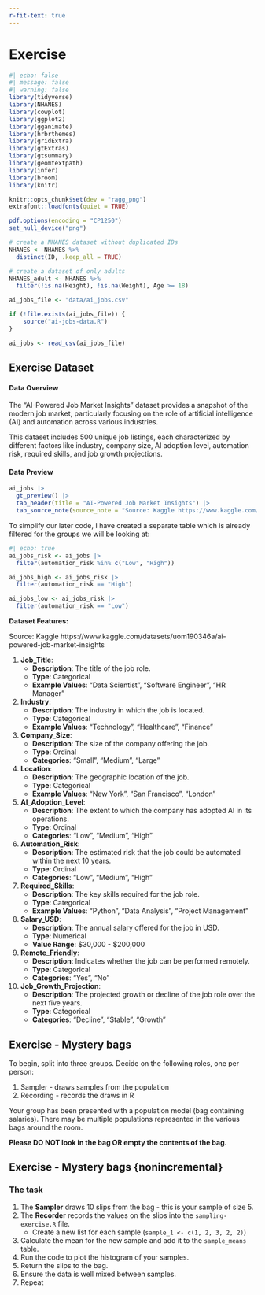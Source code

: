 ```yaml
---
r-fit-text: true
---
```

# Exercise {background-color="#1E3D59"}

```r
#| echo: false
#| message: false
#| warning: false
library(tidyverse)
library(NHANES)
library(cowplot)
library(ggplot2)
library(gganimate)
library(hrbrthemes)
library(gridExtra)
library(gtExtras)
library(gtsummary)
library(geomtextpath)
library(infer)
library(broom)
library(knitr)

knitr::opts_chunk$set(dev = "ragg_png")
extrafont::loadfonts(quiet = TRUE)

pdf.options(encoding = "CP1250")
set_null_device("png")

# create a NHANES dataset without duplicated IDs
NHANES <- NHANES %>%
  distinct(ID, .keep_all = TRUE)

# create a dataset of only adults
NHANES_adult <- NHANES %>%
  filter(!is.na(Height), !is.na(Weight), Age >= 18)

ai_jobs_file <- "data/ai_jobs.csv"

if (!file.exists(ai_jobs_file)) {
    source("ai-jobs-data.R")
}

ai_jobs <- read_csv(ai_jobs_file)
```


## Exercise Dataset

::: panel-tabset
#### **Data Overview**

The "AI-Powered Job Market Insights" dataset provides a snapshot of the modern job market, particularly focusing on the role of artificial intelligence (AI) and automation across various industries.

This dataset includes 500 unique job listings, each characterized by different factors like industry, company size, AI adoption level, automation risk, required skills, and job growth projections.

#### Data Preview

```r
ai_jobs |>
  gt_preview() |>
  tab_header(title = "AI-Powered Job Market Insights") |>
  tab_source_note(source_note = "Source: Kaggle https://www.kaggle.com/datasets/uom190346a/ai-powered-job-market-insights")
```

:::

::: notes
To simplify our later code, I have created a separate table which is already filtered for the groups we will be looking at:

```r
#| echo: true
ai_jobs_risk <- ai_jobs |>
  filter(automation_risk %in% c("Low", "High"))

ai_jobs_high <- ai_jobs_risk |>
  filter(automation_risk == "High")

ai_jobs_low <- ai_jobs_risk |>
  filter(automation_risk == "Low")
```

**Dataset Features:**

Source: Kaggle https://www.kaggle.com/datasets/uom190346a/ai-powered-job-market-insights

1.  **Job_Title**:
    -   **Description**: The title of the job role.
    -   **Type**: Categorical
    -   **Example Values**: "Data Scientist", "Software Engineer", "HR Manager"
2.  **Industry**:
    -   **Description**: The industry in which the job is located.
    -   **Type**: Categorical
    -   **Example Values**: "Technology", "Healthcare", "Finance"
3.  **Company_Size**:
    -   **Description**: The size of the company offering the job.
    -   **Type**: Ordinal
    -   **Categories**: "Small", "Medium", "Large"
4.  **Location**:
    -   **Description**: The geographic location of the job.
    -   **Type**: Categorical
    -   **Example Values**: "New York", "San Francisco", "London"
5.  **AI_Adoption_Level**:
    -   **Description**: The extent to which the company has adopted AI in its operations.
    -   **Type**: Ordinal
    -   **Categories**: "Low", "Medium", "High"
6.  **Automation_Risk**:
    -   **Description**: The estimated risk that the job could be automated within the next 10 years.
    -   **Type**: Ordinal
    -   **Categories**: "Low", "Medium", "High"
7.  **Required_Skills**:
    -   **Description**: The key skills required for the job role.
    -   **Type**: Categorical
    -   **Example Values**: "Python", "Data Analysis", "Project Management"
8.  **Salary_USD**:
    -   **Description**: The annual salary offered for the job in USD.
    -   **Type**: Numerical
    -   **Value Range**: \$30,000 - \$200,000
9.  **Remote_Friendly**:
    -   **Description**: Indicates whether the job can be performed remotely.
    -   **Type**: Categorical
    -   **Categories**: "Yes", "No"
10. **Job_Growth_Projection**:
    -   **Description**: The projected growth or decline of the job role over the next five years.
    -   **Type**: Categorical
    -   **Categories**: "Decline", "Stable", "Growth"
:::


## Exercise - Mystery bags

To begin, split into three groups. Decide on the following roles, one per person:

1. Sampler - draws samples from the population
2. Recording - records the draws in R

Your group has been presented with a population model (bag containing salaries). There may be multiple populations represented in the various bags around the room.

**Please DO NOT look in the bag OR empty the contents of the bag.**

## Exercise - Mystery bags {nonincremental}
### The task

1. The **Sampler** draws 10 slips from the bag - this is your sample of size 5.
2. The **Recorder** records the values on the slips into the `sampling-exercise.R` file.
    - Create a new list for each sample (`sample_1 <- c(1, 2, 3, 2, 2)`)
3. Calculate the mean for the new sample and add it to the `sample_means` table.
4. Run the code to plot the histogram of your samples.
5. Return the slips to the bag.
6. Ensure the data is well mixed between samples.
7. Repeat
